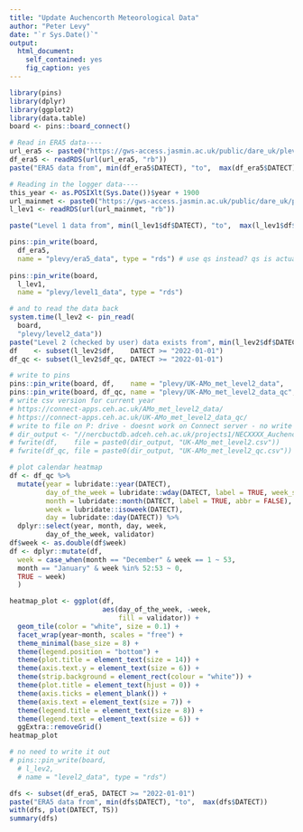---
title: "Update Auchencorth Meteorological Data"
author: "Peter Levy"
date: "`r Sys.Date()`"
output:
  html_document:
    self_contained: yes
    fig_caption: yes
---

```{r startup, eval=TRUE, echo=FALSE}
library(pins)
library(dplyr)
library(ggplot2)
library(data.table)
board <- pins::board_connect()
```

```{r update, eval=TRUE, echo=FALSE}
# Read in ERA5 data----
url_era5 <- paste0("https://gws-access.jasmin.ac.uk/public/dare_uk/plevy/UK-AMo/df_era5.rds")
df_era5 <- readRDS(url(url_era5, "rb"))
paste("ERA5 data from", min(df_era5$DATECT), "to",  max(df_era5$DATECT))

# Reading in the logger data----
this_year <- as.POSIXlt(Sys.Date())$year + 1900
url_mainmet <- paste0("https://gws-access.jasmin.ac.uk/public/dare_uk/plevy/UK-AMo/UK-AMo_mainmet_", this_year, "_agf.rds")
l_lev1 <- readRDS(url(url_mainmet, "rb"))

paste("Level 1 data from", min(l_lev1$df$DATECT), "to",  max(l_lev1$df$DATECT))

pins::pin_write(board,
  df_era5,
  name = "plevy/era5_data", type = "rds") # use qs instead? qs is actually slower somehow
  
pins::pin_write(board,
  l_lev1,
  name = "plevy/level1_data", type = "rds")
```
  
```{r readLevel2, eval=TRUE, echo=FALSE}
# and to read the data back
system.time(l_lev2 <- pin_read(
  board, 
  "plevy/level2_data"))
paste("Level 2 (checked by user) data exists from", min(l_lev2$df$DATECT), "to",  max(l_lev2$df$DATECT))
df    <- subset(l_lev2$df,    DATECT >= "2022-01-01")
df_qc <- subset(l_lev2$df_qc, DATECT >= "2022-01-01")

# write to pins
pins::pin_write(board, df,    name = "plevy/UK-AMo_met_level2_data",    type = "csv")
pins::pin_write(board, df_qc, name = "plevy/UK-AMo_met_level2_data_qc", type = "csv")
# write csv version for current year
# https://connect-apps.ceh.ac.uk/AMo_met_level2_data/
# https://connect-apps.ceh.ac.uk/UK-AMo_met_level2_data_qc/
# write to file on P: drive - doesnt work on Connect server - no write access
# dir_output <- "//nercbuctdb.adceh.ceh.ac.uk/projects1/NECXXXX_Auchencorth/metqc/output/"
# fwrite(df,    file = paste0(dir_output, "UK-AMo_met_level2.csv"))
# fwrite(df_qc, file = paste0(dir_output, "UK-AMo_met_level2_qc.csv"))

# plot calendar heatmap
df <- df_qc %>%
  mutate(year = lubridate::year(DATECT),
         day_of_the_week = lubridate::wday(DATECT, label = TRUE, week_start = 1),
         month = lubridate::month(DATECT, label = TRUE, abbr = FALSE),
         week = lubridate::isoweek(DATECT),
         day = lubridate::day(DATECT)) %>%
  dplyr::select(year, month, day, week,
         day_of_the_week, validator)
df$week <- as.double(df$week)
df <- dplyr::mutate(df,
  week = case_when(month == "December" & week == 1 ~ 53,
  month == "January" & week %in% 52:53 ~ 0,
  TRUE ~ week)
  )

heatmap_plot <- ggplot(df,
                       aes(day_of_the_week, -week,
                           fill = validator)) +
  geom_tile(color = "white", size = 0.1) +
  facet_wrap(year~month, scales = "free") +
  theme_minimal(base_size = 8) +
  theme(legend.position = "bottom") +
  theme(plot.title = element_text(size = 14)) +
  theme(axis.text.y = element_text(size = 6)) +
  theme(strip.background = element_rect(colour = "white")) +
  theme(plot.title = element_text(hjust = 0)) +
  theme(axis.ticks = element_blank()) +
  theme(axis.text = element_text(size = 7)) +
  theme(legend.title = element_text(size = 8)) +
  theme(legend.text = element_text(size = 6)) +
  ggExtra::removeGrid()
heatmap_plot

# no need to write it out
# pins::pin_write(board,
  # l_lev2,
  # name = "level2_data", type = "rds")
```


```{r dataSummary, eval=TRUE, echo=TRUE}
dfs <- subset(df_era5, DATECT >= "2022-01-01")
paste("ERA5 data from", min(dfs$DATECT), "to",  max(dfs$DATECT))
with(dfs, plot(DATECT, TS))
summary(dfs)
```